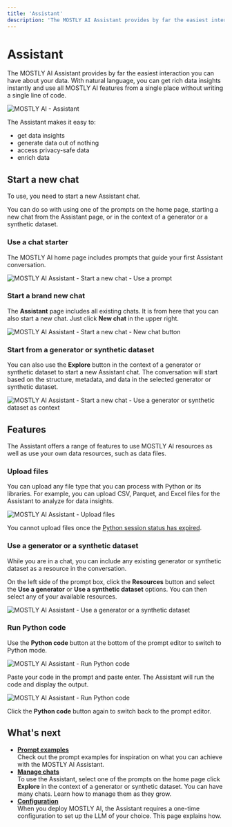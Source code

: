 ```yaml
---
title: 'Assistant'
description: 'The MOSTLY AI Assistant provides by far the easiest interaction you can have about your data. With natural language, you can get rich data insights instantly and use all MOSTLY AI features from a single place without writing a single line of code.'
---
```



# Assistant

The MOSTLY AI Assistant provides by far the easiest interaction you can have about your data. With natural language, you can get rich data insights instantly and use all MOSTLY AI features from a single place without writing a single line of code.

<Image src="/docimages/assistant/chat-assistant.webp" alt="MOSTLY AI - Assistant" width={800} height={400} />

The Assistant makes it easy to:

- get data insights
- generate data out of nothing
- access privacy-safe data
- enrich data

## Start a new chat

To use, you need to start a new Assistant chat.

You can do so with using one of the prompts on the home page, starting a new chat from the Assistant page, or in the context of a generator or a synthetic dataset.

### Use a chat starter

The MOSTLY AI home page includes prompts that guide your first Assistant conversation.

<Image src="/docimages/assistant/assistant-start-chat-01-use-a-prompt.webp" alt="MOSTLY AI Assistant - Start a new chat - Use a prompt" width={800} height={400} />

### Start a brand new chat

The **Assistant** page includes all existing chats. It is from here that you can also start a new chat. Just click **New chat** in the upper right.

<Image src="/docimages/assistant/assistant-start-chat-02-new-chat.webp" alt="MOSTLY AI Assistant - Start a new chat - New chat button" width={800} height={400} />

### Start from a generator or synthetic dataset

You can also use the **Explore** button in the context of a generator or synthetic dataset to start a new Assistant chat. The conversation will start based on the structure, metadata, and data in the selected generator or synthetic dataset.

<Image src="/docimages/assistant/assistant-start-chat-03-click-explore.webp" alt="MOSTLY AI Assistant - Start a new chat - Use a generator or synthetic dataset as context" width={800} height={400} />

## Features

The Assistant offers a range of features to use MOSTLY AI resources as well as use your own data resources, such as data files.

### Upload files

You can upload any file type that you can process with Python or its libraries. For example, you can upload CSV, Parquet, and Excel files for the Assistant to analyze for data insights.

<Image src="/docimages/assistant/assistant-upload-file.webp" alt="MOSTLY AI Assistant - Upload files" width={800} height={400} />

<Callout>You cannot upload files once the [Python session status has expired](/assistant/python-session-status).</Callout>

### Use a generator or a synthetic dataset

While you are in a chat, you can include any existing generator or synthetic dataset as a resource in the conversation.

On the left side of the prompt box, click the **Resources** button and select the **Use a generator** or **Use a synthetic dataset** options. You can then select any of your available resources.

<Image src="/docimages/assistant/assistant-feature-use-generator-or-synthetic-dataset.webp" alt="MOSTLY AI Assistant - Use a generator or a synthetic dataset" width={800} height={400} />

### Run Python code

Use the **Python code** button at the bottom of the prompt editor to switch to Python mode.

<Image src="/docimages/assistant/assistant-feature-run-python-code-01.webp" alt="MOSTLY AI Assistant - Run Python code" width={800} height={400} />

Paste your code in the prompt and paste enter. The Assistant will run the code and display the output.

<Image src="/docimages/assistant/assistant-feature-run-python-code-02.webp" alt="MOSTLY AI Assistant - Run Python code" width={800} height={400} />

Click the **Python code** button again to switch back to the prompt editor.

## What's next

- [**Prompt examples**](assistant/prompt-examples)<br />Check out the prompt examples for inspiration on what you can achieve with the MOSTLY AI Assistant.
- [**Manage chats**](assistant/manage-chats)<br />To use the Assistant, select one of the prompts on the home page click **Explore** in the context of a generator or synthetic dataset. You can have many chats. Learn how to manage them as they grow.
- [**Configuration**](assistant/configuration)<br />When you deploy MOSTLY AI, the Assistant requires a one-time configuration to set up the LLM of your choice. This page explains how.
